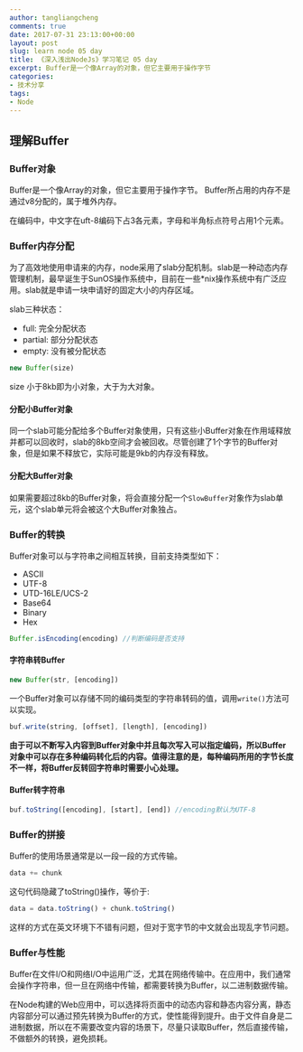 ```yaml
---
author: tangliangcheng
comments: true
date: 2017-07-31 23:13:00+00:00
layout: post
slug: learn node 05 day
title: 《深入浅出NodeJs》学习笔记 05 day
excerpt: Buffer是一个像Array的对象，但它主要用于操作字节
categories:
- 技术分享
tags:
- Node
---
```


## 理解Buffer

### Buffer对象

Buffer是一个像Array的对象，但它主要用于操作字节。
Buffer所占用的内存不是通过v8分配的，属于堆外内存。

在编码中，中文字在uft-8编码下占3各元素，字母和半角标点符号占用1个元素。

### Buffer内存分配

为了高效地使用申请来的内存，node采用了slab分配机制。slab是一种动态内存管理机制，最早诞生于SunOS操作系统中，目前在一些*nix操作系统中有广泛应用。slab就是申请一块申请好的固定大小的内存区域。

slab三种状态：

* full: 完全分配状态
* partial: 部分分配状态
* empty: 没有被分配状态

```js
new Buffer(size)
```

size 小于8kb即为小对象，大于为大对象。

#### 分配小Buffer对象

同一个slab可能分配给多个Buffer对象使用，只有这些小Buffer对象在作用域释放并都可以回收时，slab的8kb空间才会被回收。尽管创建了1个字节的Buffer对象，但是如果不释放它，实际可能是9kb的内存没有释放。

#### 分配大Buffer对象

如果需要超过8kb的Buffer对象，将会直接分配一个`SlowBuffer`对象作为slab单元，这个slab单元将会被这个大Buffer对象独占。

### Buffer的转换

Buffer对象可以与字符串之间相互转换，目前支持类型如下：

* ASCII
* UTF-8
* UTD-16LE/UCS-2
* Base64
* Binary
* Hex

```js
Buffer.isEncoding(encoding) //判断编码是否支持
```

#### 字符串转Buffer

```js
new Buffer(str, [encoding])
```

一个Buffer对象可以存储不同的编码类型的字符串转码的值，调用`write()`方法可以实现。

```js
buf.write(string, [offset], [length], [encoding])
```

**由于可以不断写入内容到Buffer对象中并且每次写入可以指定编码，所以Buffer对象中可以存在多种编码转化后的内容。值得注意的是，每种编码所用的字节长度不一样，将Buffer反转回字符串时需要小心处理。**

#### Buffer转字符串

```js
buf.toString([encoding], [start], [end]) //encoding默认为UTF-8
```

### Buffer的拼接

Buffer的使用场景通常是以一段一段的方式传输。

```js
data += chunk
```
这句代码隐藏了toString()操作，等价于:

```js
data = data.toString() + chunk.toString()
```

这样的方式在英文环境下不错有问题，但对于宽字节的中文就会出现乱字节问题。

### Buffer与性能

Buffer在文件I/O和网络I/O中运用广泛，尤其在网络传输中。在应用中，我们通常会操作字符串，但一旦在网络中传输，都需要转换为Buffer，以二进制数据传输。

在Node构建的Web应用中，可以选择将页面中的动态内容和静态内容分离，静态内容部分可以通过预先转换为Buffer的方式，使性能得到提升。由于文件自身是二进制数据，所以在不需要改变内容的场景下，尽量只读取Buffer，然后直接传输，不做额外的转换，避免损耗。
